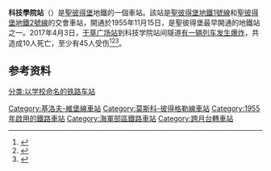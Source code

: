 {{Infobox station
| name          = 科技學院<br />{{lang|ru|Технологи́ческий институ́т}}
| type          = {{STPETERSBURGMETRO type}}
| style         =
| image         = Metro SPB Line1-2 Tekhnologichesky Institut.jpg
| image_size    =
| image_caption = 舊站
| address       = [[海軍部區|海軍部區]]
| borough       = [[聖彼得堡|聖彼得堡]]
| country       = [[俄羅斯|俄羅斯]]
| coordinates   = {{coord|59|54|59|N|30|19|07|E|display=title,inline|type:landmark_source:nlwiki}}
| line          = {{STPETERSBURGMETRO-line1}}{{STPETERSBURGMETRO-line2}}
| other         =
| structure     = 地下
| platform      = 2個[[島式月台|島式月台]]
| depth         = {{Convert|60|m|ft}}
| levels        = 2層
| tracks        = 4條
| parking       =
| bicycle       =
| baggage_check =
| opened        = 1955年11月15日
| closed        =
| rebuilt       =
| electrified   =
| ADA           =
| code          =
| owned         = [[聖彼得堡地鐵|聖彼得堡地鐵]]
| zone          =
| smartcardname =
| smartcardstatus =
| former        =
| passengers    =
| pass_year     =
| pass_percent  =
| pass_system   =
| mpassengers   =
| services      = 
| map_locator   =
}}

'''科技學院站'''（{{lang-rus|Технологи́ческий институ́т|Teknologichesky Institut}}）是[[聖彼得堡|聖彼得堡]]地鐵的一個車站。該站是[[聖彼得堡地鐵1號線|聖彼得堡地鐵1號線]]和[[聖彼得堡地鐵2號線|聖彼得堡地鐵2號線]]的交會車站，開通於1955年11月15日，是聖彼得堡最早開通的地鐵站之一。2017年4月3日，[[干草广场站|干草广场站]]到科技学院站间隧道[[2017年圣彼得堡地铁爆炸案|有一辆列车发生爆炸]]，共造成10人死亡，至少有45人受伤<ref name="MacFarquhar">{{cite web|last1=MacFarquhar|first1=Neil|last2=Nechepureneko|first2=Ivan|title=Explosion in St. Petersburg Metro Kills at Least 10|url=https://www.nytimes.com/2017/04/03/world/europe/st-petersburg-russia-explosion.html?_r=0|website=nytimes.com|publisher=The New York Times|accessdate=2017-04-03}}</ref><ref name="BBC1">{{Cite news|url=http://www.bbc.com/russian/live/news-39478165|title=Взрыв в метро Санкт-Петербурга: погибли 10 человек|last=|first=|date=2017-04-03|work=BBC Russia|language=ru|trans_title=Explosion in Metro St. Petersburg, killing 10 people|accessdate=2017-04-03}}</ref><ref name=RIA1>{{Cite news |url=https://ria.ru/incidents/20170403/1491389397.html?utm_source=push&utm_medium=browser_notification&utm_campaign=ria.ru |title=В петербургской больнице скончались двое пострадавших при взрыве в метро|work=ria.ru |trans_title=Two injured in the explosion in the subway died in the St. Petersburg hospital |access-date=2017-04-03 |language=ru}}</ref>。

== 参考资料 ==
{{reflist}}

{{基洛夫－維堡線}}
{{莫斯科－彼得格勒線}}

[[Category:基洛夫-維堡線車站|Category:基洛夫-維堡線車站]]
[[Category:莫斯科-彼得格勒線車站|Category:莫斯科-彼得格勒線車站]]
[[Category:1955年啟用的鐵路車站|Category:1955年啟用的鐵路車站]]
[[Category:海軍部區鐵路車站|Category:海軍部區鐵路車站]]
[[Category:跨月台轉車站|Category:跨月台轉車站]]
[[分类:以学校命名的铁路车站|分类:以学校命名的铁路车站]]